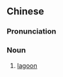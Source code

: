 {{also|环礁湖}}
==Chinese==
{{zh-forms|s=环礁湖|type=21}}

===Pronunciation===
{{zh-pron
|m=huánjiāohú
|cat=n
}}

===Noun===
{{zh-noun}}

# [[lagoon]]